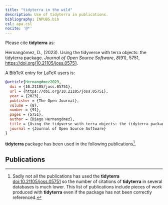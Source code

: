 ```yaml
---
title: "tidyterra in the wild"
description: Use of tidyterra in publications.
bibliography: INPUBS.bib
csl: apa.csl
nocite: '@*'
---
```


Please cite **tidyterra** as:

Hernangómez, D., (2023). Using the tidyverse with terra objects: the tidyterra
package. *Journal of Open Source Software*, *8*(91), 5751,
<https://doi.org/10.21105/joss.05751>.

A BibTeX entry for LaTeX users is:

``` bib
@article{Hernangómez2023,
  doi = {10.21105/joss.05751},
  url = {https://doi.org/10.21105/joss.05751},
  year = {2023},
  publisher = {The Open Journal},
  volume = {8},
  number = {91},
  pages = {5751},
  author = {Diego Hernangómez},
  title = {Using the tidyverse with terra objects: the tidyterra package},
  journal = {Journal of Open Source Software}
}
```

<p><span class="__dimensions_badge_embed__" data-doi="10.21105/joss.05751" data-legend="always" data-style="small_circle"></span><script async src="https://badge.dimensions.ai/badge.js" charset="utf-8"></script>

**tidyterra** package has been used in the following publications[^1].

[^1]: Sadly not all the publications has used the **tidyterra**
    [doi:10.21105/joss.05751](https://doi.org/10.21105/joss.05751) so the number
    of citations of **tidyterra** in several databases is much lower. This list
    of publications include pieces of work produced with **tidyterra** even if
    the package has not been correctly referenced.

## Publications
